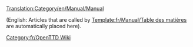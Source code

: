 [[Translation:Category/en/Manual/Manual]]


(English: Articles that are called by [[Template:fr/Manual/Table des matières]] are automatically placed here).

[[Category:fr/OpenTTD Wiki]]